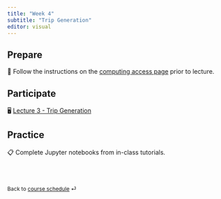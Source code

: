```yaml
---
title: "Week 4"
subtitle: "Trip Generation"
editor: visual
---
```



## Prepare

📖 Follow the instructions on the [computing access page](/teaching/CIVE461/computing/computing-access.html) prior to lecture.

## Participate

🖥️ [Lecture 3 - Trip Generation](/teaching/CIVE461/slides/lec-3.html)

## Practice

📋 Complete Jupyter notebooks from in-class tutorials.

<br><br>

::: {style="font-size: 0.875em;"}
Back to [course schedule](/teaching/CIVE461/ "Course schedule") ⏎
:::
